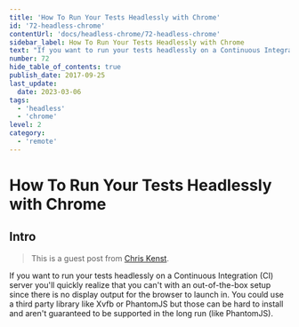 ```yaml
---
title: 'How To Run Your Tests Headlessly with Chrome'
id: '72-headless-chrome'
contentUrl: 'docs/headless-chrome/72-headless-chrome'
sidebar_label: How To Run Your Tests Headlessly with Chrome
text: "If you want to run your tests headlessly on a Continuous Integration (CI) server you'll quickly realize that you can't with an out-of-the-box setup since there is no display output for the browser to launch in."
number: 72
hide_table_of_contents: true
publish_date: 2017-09-25
last_update:
  date: 2023-03-06
tags:
  - 'headless'
  - 'chrome'
level: 2
category:
  - 'remote'
---
```


# How To Run Your Tests Headlessly with Chrome

## Intro

> This is a guest post from [Chris Kenst](https://twitter.com/ckenst).

If you want to run your tests headlessly on a Continuous Integration (CI) server you'll quickly realize that you can't with an out-of-the-box setup since there is no display output for the browser to launch in. You could use a third party library like Xvfb or PhantomJS but those can be hard to install and aren't guaranteed to be supported in the long run (like PhantomJS).


<DropdownMarkdown folderName='72-headless-chrome' />

